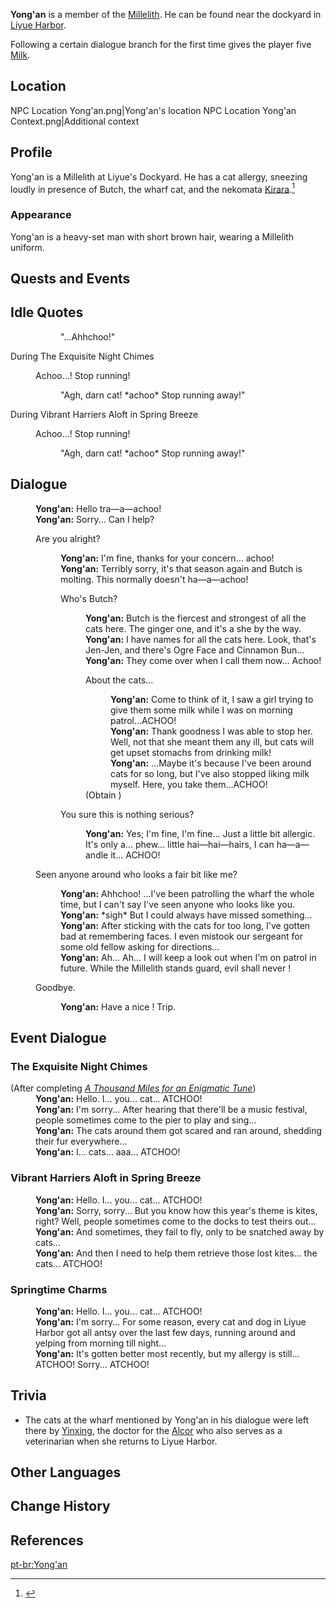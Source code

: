 {{Character Infobox
|image            = NPC Yong'an.png
|type             = Open-World NPC
|region           = Liyue
|location         = Liyue
|affiliation      = Millelith
|title            = Millelith
|dialoguereward   = {{Card|Milk|5}}
}}
'''Yong'an''' is a member of the [[Millelith]]. He can be found near the dockyard in [[Liyue Harbor]].

Following a certain dialogue branch for the first time gives the player five [[Milk]].

==Location==
<gallery>
NPC Location Yong'an.png|Yong'an's location
NPC Location Yong'an Context.png|Additional context
</gallery>

==Profile==
<!-- detailed story/lore information goes here -->
Yong'an is a Millelith at Liyue's Dockyard. He has a cat allergy, sneezing loudly in presence of Butch, the wharf cat, and the nekomata [[Kirara]].<ref>{{Ref/Quest|Roll! A Sea of New Acquaintances}}</ref>

===Appearance===
Yong'an is a heavy-set man with short brown hair, wearing a Millelith uniform.

==Quests and Events==
{{Quests and Events}}

==Idle Quotes==
{{Dialogue Start}}
::{{A|VO Yong'an 01.ogg}} "...Ahhchoo!"
{{Dialogue End}}

;During The Exquisite Night Chimes
{{Dialogue Start}}
:{{DIcon|Idle}} Achoo...! Stop running!
::{{A|VO Yong'an Lantern Rite 01.ogg}} "Agh, darn cat! *achoo* Stop running away!"
{{Dialogue End}}

;During Vibrant Harriers Aloft in Spring Breeze
{{Dialogue Start}}
:{{DIcon|Idle}} Achoo...! Stop running!
::{{A|VO Yong'an Lantern Rite 02.ogg}} "Agh, darn cat! *achoo* Stop running away!"
{{Dialogue End}}

==Dialogue==
{{Dialogue Start}}
:'''Yong'an:''' Hello tra&mdash;a&mdash;achoo!
:'''Yong'an:''' Sorry... Can I help?
:{{DIcon}} Are you alright?
::'''Yong'an:''' I'm fine, thanks for your concern... achoo!
::'''Yong'an:''' Terribly sorry, it's that season again and Butch is molting. This normally doesn't ha&mdash;a&mdash;achoo!
::{{DIcon}} Who's Butch?
:::'''Yong'an:''' Butch is the fiercest and strongest of all the cats here. The ginger one, and it's a she by the way.
:::'''Yong'an:''' I have names for all the cats here. Look, that's Jen-Jen, and there's Ogre Face and Cinnamon Bun...
:::'''Yong'an:''' They come over when I call them now... Achoo!
:::{{DIcon|Reward}} About the cats...
::::'''Yong'an:''' Come to think of it, I saw a girl trying to give them some milk while I was on morning patrol...ACHOO!
::::'''Yong'an:''' Thank goodness I was able to stop her. Well, not that she meant them any ill, but cats will get upset stomachs from drinking milk!
::::'''Yong'an:''' ...Maybe it's because I've been around cats for so long, but I've also stopped liking milk myself. Here, you take them...ACHOO!
:::;(Obtain {{Item|Milk|20|x=5}})
::{{DIcon}} You sure this is nothing serious?
:::'''Yong'an:''' Yes; I'm fine, I'm fine... Just a little bit allergic. It's only a... phew... little hai&mdash;hai&mdash;hairs, I can ha&mdash;a&mdash;andle it... ACHOO!
:{{DIcon}} Seen anyone around who looks a fair bit like me?
::'''Yong'an:''' Ahhchoo! ...I've been patrolling the wharf the whole time, but I can't say I've seen anyone who looks like you.
::'''Yong'an:''' *sigh* But I could always have missed something...
::'''Yong'an:''' After sticking with the cats for too long, I've gotten bad at remembering faces. I even mistook our sergeant for some old fellow asking for directions...
::'''Yong'an:''' Ah... Ah... I will keep a look out when I'm on patrol in future. While the Millelith stands guard, evil shall never {{Not a Typo|prevACHOO}}!
:{{DIcon}} Goodbye.
::'''Yong'an:''' Have a nice {{Not a Typo|trACHOO}}! Trip.
{{Dialogue End}}

==Event Dialogue==
===The Exquisite Night Chimes===
{{Dialogue Start}}
;(After completing ''[[A Thousand Miles for an Enigmatic Tune]]'')
:'''Yong'an:''' Hello. I... you... cat... ATCHOO!
:'''Yong'an:''' I'm sorry... After hearing that there'll be a music festival, people sometimes come to the pier to play and sing...
:'''Yong'an:''' The cats around them got scared and ran around, shedding their fur everywhere...
:'''Yong'an:''' I... cats... aaa... ATCHOO!
{{Dialogue End}}

===Vibrant Harriers Aloft in Spring Breeze===
{{Dialogue Start}}
:'''Yong'an:''' Hello. I... you... cat... ATCHOO!
:'''Yong'an:''' Sorry, sorry... But you know how this year's theme is kites, right? Well, people sometimes come to the docks to test theirs out...
:'''Yong'an:''' And sometimes, they fail to fly, only to be snatched away by cats...
:'''Yong'an:''' And then I need to help them retrieve those lost kites... the cats... ATCHOO!
{{Dialogue End}}

===Springtime Charms===
{{Dialogue Start}}
:'''Yong'an:''' Hello. I... you... cat... ATCHOO!
:'''Yong'an:''' I'm sorry... For some reason, every cat and dog in Liyue Harbor got all antsy over the last few days, running around and yelping from morning till night...
:'''Yong'an:''' It's gotten better most recently, but my allergy is still... ATCHOO! Sorry... ATCHOO!
{{Dialogue End}}

==Trivia==
* The cats at the wharf mentioned by Yong'an in his dialogue were left there by [[Yinxing]], the doctor for the [[Alcor]] who also serves as a veterinarian when she returns to Liyue Harbor.

==Other Languages==
{{Other Languages
|default_hidden = 1
|en      = Yong'an
|zhs     = 永安
|zhs_rm  = Yǒng'ān
|zht     = 永安
|zht_rm  = Yǒng'ān
|ja      = 永安
|ja_rm   = Eian{{Assumed}}
|ko      = 영안
|ko_rm   = Yeong-an
|es      = Yong'an
|fr      = Yong'an
|ru      = Юн Ань
|th      = Yong'an
|vi      = Yong'an
|de      = Yong’an
|id      = Yong'an
|pt      = Yong'an
|tr      = Yong'an
|it      = Yong'an
}}

==Change History==
{{Change History|1.0}}

==References==
{{Reflist}}

[[pt-br:Yong'an]]